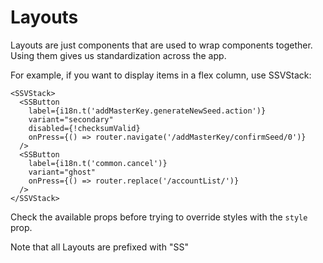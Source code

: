 # Layouts

Layouts are just components that are used to wrap components together.
Using them gives us standardization across the app.

For example, if you want to display items in a flex column, use SSVStack:

```tsx
<SSVStack>
  <SSButton
    label={i18n.t('addMasterKey.generateNewSeed.action')}
    variant="secondary"
    disabled={!checksumValid}
    onPress={() => router.navigate('/addMasterKey/confirmSeed/0')}
  />
  <SSButton
    label={i18n.t('common.cancel')}
    variant="ghost"
    onPress={() => router.replace('/accountList/')}
  />
</SSVStack>
```

Check the available props before trying to override styles with the `style` prop.


<Callout type="info">Note that all Layouts are prefixed with "SS"</Callout>
